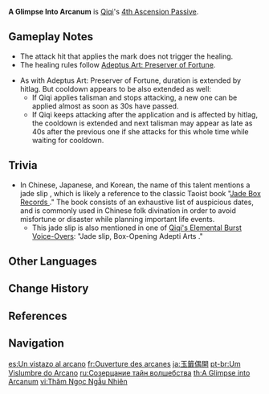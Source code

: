 {{Talent Infobox
|character     = Qiqi
|type          = 4th Ascension Passive
|image         = Talent A Glimpse Into Arcanum.png
|info          = When Qiqi hits opponents with [[Ancient Sword Art|her Normal and Charged Attacks]], she has a 50% chance to apply a [[Adeptus Art: Preserver of Fortune|Fortune-Preserving Talisman]] to them for 6s.  This effect can only occur once every 30s.
|utility1      = Charged Attack
|utility2     = Status to Enemy
}}
'''A Glimpse Into Arcanum''' is [[Qiqi]]'s [[4th Ascension Passive]].

==Gameplay Notes==
*The attack hit that applies the mark does not trigger the healing.
*The healing rules follow [[Adeptus Art: Preserver of Fortune]].
<!--**Overwritten by the burst duration if applied together.
** PENDING TEST: If burst applied first and duration left is lower than 6 seconds left, the passive will be used and prolong the talisman duration to 6 seconds. Otherwise, the passive is not used.
ALT: May also still used and just wasted.-->
*As with Adeptus Art: Preserver of Fortune, duration is extended by hitlag. But cooldown appears to be also extended as well:
**If Qiqi applies talisman and stops attacking, a new one can be applied almost as soon as 30s have passed.
**If Qiqi keeps attacking after the application and is affected by hitlag, the cooldown is extended and next talisman may appear as late as 40s after the previous one if she attacks for this whole time while waiting for cooldown.

==Trivia==
*In Chinese, Japanese, and Korean, the name of this talent mentions a jade slip {{Lang|zh=玉签|zh_rm=yùqiān}}, which is likely a reference to the classic Taoist book "[[wikisource:zh:玉匣記|Jade Box Records {{Lang|zh=玉匣记|zh_rm=Yùxiá Jì}}]]." The book consists of an exhaustive list of auspicious dates, and is commonly used in Chinese folk divination in order to avoid misfortune or disaster while planning important life events.
**This jade slip is also mentioned in one of [[Qiqi/Voice-Overs/Chinese#Elemental Burst|Qiqi's Elemental Burst Voice-Overs]]: "Jade slip, Box-Opening Adepti Arts {{Lang|zh=玉签，仙法开匣|zh_rm=Yùqiān, Xiānfǎ Kāi Xiá}}."

==Other Languages==
{{Other Languages
|en      = A Glimpse Into Arcanum
|zhs     = 玉签偶开
|zhs_rm  = Yùqiān Ǒu Kāi
|zht     = 玉籤偶開
|zht_rm  = Yùqiān Ǒu Kāi
|zh_tl   = Jade Slip Opened by Chance
|ja      = 玉籤偶開
|ja_rm   = Gyokusen Guukai<ref>YouTube: [https://youtu.be/VQmMwGN7VZs チュートリアル動画　七七「度厄のお札」（ナレーション 津田健次郎ver.）]</ref>
|ja_tl   = Jade Slip Opened by Chance{{Sino|ja}}
|ko      = 우연히 얻은 옥첨
|ko_tl   = Jade Slip Obtained by Chance
|es      = Apertura arcana
|es_tl   = Arcane Opening
|fr      = Ouverture des arcanes
|fr_tl   = Arcane Opening
|ru      = Созерцание тайн волшебства
|ru_tl   = Contemplation of Magic's Secrets
|th      = A Glimpse into Arcanum
|vi      = Thăm Ngọc Ngẫu Nhiên
|vi_tl   = Jade Slip Opened by Chance
|de      = Blick ins Ungewisse
|de_tl   = Glimpse into the Unknown
|id      = A Glimpse Into Arcanum
|pt      = Um Vislumbre do Arcano
|pt_tl   = A Glimpse of the Arcanum
|tr      = Bilinmezliğe Bir Bakış
|tr_tl   = A Look at the Unknown
|it      = Mistero arcano
|it_tl   = Arcane Mystery
}}

==Change History==
{{Change History|1.0}}
{{Clr}}

==References==
{{Reflist|1}}

==Navigation==
{{Talent Navbox|Qiqi}}

[[es:Un vistazo al arcano]]
[[fr:Ouverture des arcanes]]
[[ja:玉籤偶開]]
[[pt-br:Um Vislumbre do Arcano]]
[[ru:Созерцание тайн волшебства]]
[[th:A Glimpse into Arcanum]]
[[vi:Thăm Ngọc Ngẫu Nhiên]]